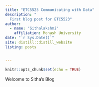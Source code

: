 ```yaml
---
title: "ETC5523 Communicating with Data"
description: "
  First blog post for ETC5523"
author:
  - name: "Sithalakshmi"
    affiliation: Monash University
date: "`r Sys.Date()`"
site: distill::distill_website
listing: posts


---
```


```r
knitr::opts_chunk$set(echo = TRUE)
```

Welcome to Sitha's Blog 
